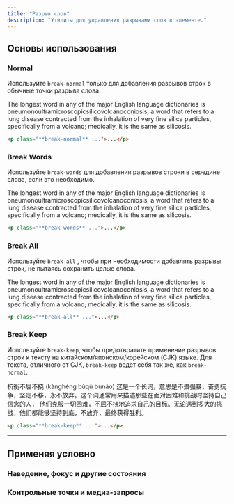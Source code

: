 ```yaml
---
title: "Разрыв слов"
description: "Утилиты для управления разрывами слов в элементе."
---
```




## Основы использования

### Normal

Используйте `break-normal` только для добавления разрывов строк в обычные точки разрыва слова.

<Example p="none">
  <div class="overflow-x-scroll sm:overflow-x-visible px-4">
    <div class="mx-auto max-w-sm bg-white shadow-xl p-8 text-slate-500 dark:bg-slate-800 dark:text-slate-400">
      <p class="break-normal">The longest word in any of the major English language dictionaries is
      <span class="text-slate-900 font-medium dark:text-slate-200">pneumonoultramicroscopicsilicovolcanoconiosis,</span>
      a word that refers to a lung disease contracted from the inhalation of very fine silica particles, specifically from a volcano; medically, it is the same as silicosis.</p>
    </div>
  </div>
</Example>

```html
<p class="**break-normal** ...">...</p>
```

### Break Words

Используйте `break-words` для добавления разрывов строки в середине слова, если это необходимо.

<Example p="none">
  <div class="px-4">
    <div class="mx-auto max-w-sm bg-white shadow-xl p-8 text-slate-500 dark:bg-slate-800 dark:text-slate-400">
      <p class="break-words">The longest word in any of the major English language dictionaries is
      <span class="text-slate-900 font-medium dark:text-slate-200">pneumonoultramicroscopicsilicovolcanoconiosis,</span>
      a word that refers to a lung disease contracted from the inhalation of very fine silica particles, specifically from a volcano; medically, it is the same as silicosis.</p>
    </div>
  </div>
</Example>

```html
<p class="**break-words** ...">...</p>
```

### Break All

Используйте `break-all` , чтобы при необходимости добавлять разрывы строк, не пытаясь сохранить целые слова.

<Example p="none">
  <div class="px-4">
    <div class="mx-auto max-w-sm bg-white shadow-xl p-8 text-slate-500 dark:bg-slate-800 dark:text-slate-400">
      <p class="break-all">The longest word in any of the major English language dictionaries is
      <span class="text-slate-900 font-medium dark:text-slate-200">pneumonoultramicroscopicsilicovolcanoconiosis,</span>
      a word that refers to a lung disease contracted from the inhalation of very fine silica particles, specifically from a volcano; medically, it is the same as silicosis.</p>
    </div>
  </div>
</Example>

```html
<p class="**break-all** ...">...</p>
```

### Break Keep

Используйте `break-keep`, чтобы предотвратить применение разрывов строк к тексту на китайском/японском/корейском (CJK) языке. Для текста, отличного от CJK, `break-keep` ведет себя так же, как `break-normal`.

<Example p="none">
  <div class="px-4">
    <div class="mx-auto max-w-sm bg-white shadow-xl p-8 text-slate-500 dark:bg-slate-800 dark:text-slate-400">
      <p class="break-keep">抗衡不屈不挠 (kànghéng bùqū bùnáo) 这是一个长词，意思是不畏强暴，奋勇抗争，坚定不移，永不放弃。<span class="text-slate-900 font-medium dark:text-slate-200">这个词通常用来描述那些在面对困难和挑战时坚持自己信念的人，</span> 他们克服一切困难，不屈不挠地追求自己的目标。无论遇到多大的挑战，他们都能够坚持到底，不放弃，最终获得胜利。</p>
    </div>
  </div>
</Example>

```html
<p class="**break-keep** ...">...</p>
```

---

## <Heading ignore>Применяя условно</Heading>

### <Heading ignore>Наведение, фокус и другие состояния</Heading>

<HoverFocusAndOtherStates defaultClass="break-normal" featuredClass="break-all" element="p" />

### <Heading ignore>Контрольные точки и медиа-запросы</Heading>

<BreakpointsAndMediaQueries defaultClass="break-normal" featuredClass="break-all" element="p" />
